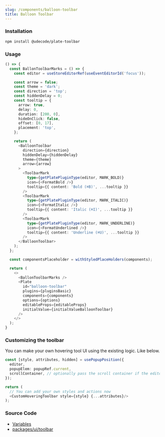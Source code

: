 ```yaml
---
slug: /components/balloon-toolbar
title: Balloon Toolbar
---
```


### Installation

```bash npm2yarn
npm install @udecode/plate-toolbar
```

### Usage

```ts live
() => {
  const BallonToolbarMarks = () => {
    const editor = useStoreEditorRef(useEventEditorId('focus'));

    const arrow = false;
    const theme = 'dark';
    const direction = 'top';
    const hiddenDelay = 0;
    const tooltip = {
      arrow: true,
      delay: 0,
      duration: [200, 0],
      hideOnClick: false,
      offset: [0, 17],
      placement: 'top',
    };

    return (
      <BalloonToolbar
        direction={direction}
        hiddenDelay={hiddenDelay}
        theme={theme}
        arrow={arrow}
      >
        <ToolbarMark
          type={getPlatePluginType(editor, MARK_BOLD)}
          icon={<FormatBold />}
          tooltip={{ content: 'Bold (⌘B)', ...tooltip }}
        />
        <ToolbarMark
          type={getPlatePluginType(editor, MARK_ITALIC)}
          icon={<FormatItalic />}
          tooltip={{ content: 'Italic (⌘I)', ...tooltip }}
        />
        <ToolbarMark
          type={getPlatePluginType(editor, MARK_UNDERLINE)}
          icon={<FormatUnderlined />}
          tooltip={{ content: 'Underline (⌘U)', ...tooltip }}
        />
      </BalloonToolbar>
    );
  };

  const componentsPlaceholder = withStyledPlaceHolders(components);

  return (
    <>
      <BallonToolbarMarks />
      <Plate
        id="balloon-toolbar"
        plugins={pluginsBasic}
        components={components}
        options={options}
        editableProps={editableProps}
        initialValue={initialValueBalloonToolbar}
      />
    </>
  );
}
```


### Customizing the toolbar

You can make your own hovering tool UI using the existing logic. Like below.

```ts
const [style, attributes, hidden] = usePopupPosition({
  editor,
  popupElem: popupRef.current,
  scrollContainer, // optionally pass the scroll container if the editor is in nested scroll
});

return (
  // You can add your own styles and actions now
  <CustomHoveringToolbar style={style} {...attributes}/>
);
```


### Source Code

- [Variables](https://github.com/udecode/plate/blob/main/docs/src/live/live.tsx)
- [packages/ui/toolbar](https://github.com/udecode/plate/tree/main/packages/ui/toolbar/src)
